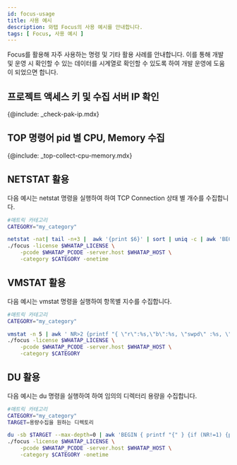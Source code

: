 ```yaml
---
id: focus-usage
title: 사용 예시
description: 와탭 Focus의 사용 예시를 안내합니다.
tags: [ Focus, 사용 예시 ]
---
```



Focus를 활용해 자주 사용하는 명령 및 기타 활용 사례를 안내합니다. 이를 통해 개발 및 운영 시 확인할 수 있는 데이터를 시계열로 확인할 수 있도록 하여 개발 운영에 도움이 되었으면 합니다.

## 프로젝트 액세스 키 및 수집 서버 IP 확인

{@include: _check-pak-ip.mdx}

## TOP 명령어 pid 별 CPU, Memory 수집

{@include: _top-collect-cpu-memory.mdx}

## NETSTAT 활용

다음 예시는 netstat 명령을 실행하여 하여 TCP Connection 상태 별 개수를 수집합니다.

```bash title='Linux Shell'
#매트릭 카테고리
CATEGORY="my_category"

netstat -nat| tail -n+3 |  awk '{print $6}' | sort | uniq -c | awk 'BEGIN { printf "{" } {if (NR!=1) {printf ", "}}{printf "\"%s\":%s",$2,$1} END { print "}" }' | \
./focus -license $WHATAP_LICENSE \
    -pcode $WHATAP_PCODE -server.host $WHATAP_HOST \
    -category $CATEGORY -onetime
```

## VMSTAT 활용

다음 예시는 vmstat 명령을 실행하여 항목별 지수를 수집합니다.

```bash title='Linux Shell'
#매트릭 카테고리
CATEGORY="my_category"

vmstat -n 5 | awk ' NR>2 {printf "{ \"r\":%s,\"b\":%s, \"swpd\" :%s, \"free\" :%s, \"buff\" :%s, \"cache\" :%s, \"si\" :%s, \"so\":%s, \"bi\" :%s, \"bo\" :%s,  \"in\" :%s,  \"cs\":%s, \"us\":%s, \"sy\":%s, \"id\":%s, \"wa\":%s, \"st\" :%s }\n", $1,$2, $3,$4, $5,$6, $7,$8, $9,$10, $11,$12, $13,$14, $15,$16,$17}\n' | \
./focus -license $WHATAP_LICENSE \
    -pcode $WHATAP_PCODE -server.host $WHATAP_HOST \
    -category $CATEGORY
```

## DU 활용

다음 예시는 du 명령을 실행하여 하여 임의의 디렉터리 용량을 수집합니다.

```bash title='Linux Shell'
#매트릭 카테고리
CATEGORY="my_category"
TARGET=용량수집을 원하는 디렉토리

du -sb $TARGET --max-depth=0 | awk 'BEGIN { printf "{" } {if (NR!=1) {printf ", "}}{printf "\"%s\":%s",$2,$1} END { print "}" }' | \
./focus -license $WHATAP_LICENSE \
    -pcode $WHATAP_PCODE -server.host $WHATAP_HOST \
    -category $CATEGORY -onetime
```